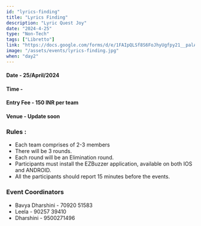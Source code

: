 ```yaml
---
id: "lyrics-finding"
title: "Lyrics Finding"
description: "Lyric Quest Joy"
date: "2024-4-25"
type: "Non-Tech" 
tags: ["Libretto"]
link: "https://docs.google.com/forms/d/e/1FAIpQLSf8S6FoJhyUgfpy21__palAmQj_chtvw1ZcggNPU4ie8Syu-Q/viewform?usp=sf_link"
image: "/assets/events/lyrics-finding.jpg"
when: "day2"
---
```


<h4>Date - 25/April/2024</h4>
<h4>Time - </h4>
<h4>Entry Fee - 150 INR per team</h4>
<h4>Venue - Update soon</h4>
<h3>Rules :</h3>

- Each team comprises of 2-3 members
- There will be 3 rounds.
- Each round will be an Elimination round.
- Participants must install the EZBuzzer application, available on both IOS and ANDROID.
- All the participants should report 15 minutes before the events.




<h3>Event Coordinators</h3>

- Bavya Dharshini - 70920 51583
- Leela - 90257 39410
- Dharshini - 9500271496

